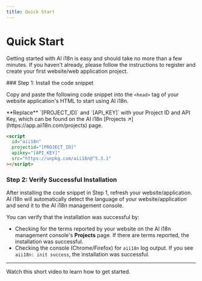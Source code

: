 ```yaml
---
title: Quick Start
---
```



# Quick Start

Getting started with AI i18n is easy and should take no more than a few minutes. If you haven't already, please follow the instructions to register and create your first website/web application project.

<Steps>
### Step 1: Install the code snippet

Copy and paste the following code snippet into the `<head>` tag of your website application's HTML to start using AI i18n.

<Callout emoji="✨" type="info">
  **Replace** `[PROJECT_ID]` and `[API_KEY]` with your Project ID and API Key,
  which can be found on the AI i18n [Projects
  ↗](https://app.aii18n.com/projects) page.
</Callout>

```html filename="copy to <head> tag"
<script
  id="aii18n"
  projectid="[PROJECT_ID]"
  apikey="[API_KEY]"
  src="https://unpkg.com/aii18n@^5.3.1"
></script>
```

### Step 2: Verify Successful Installation

After installing the code snippet in Step 1, refresh your website/application. AI i18n will automatically detect the language of your website/application and send it to the AI i18n management console.

You can verify that the installation was successful by:

- Checking for the terms reported by your website on the AI i18n management console's **Projects** page. If there are terms reported, the installation was successful.
- Checking the console (Chrome/Firefox) for `aii18n` log output. If you see `aii18n: init success`, the installation was successful. 

</Steps>

---

Watch this short video to learn how to get started.
